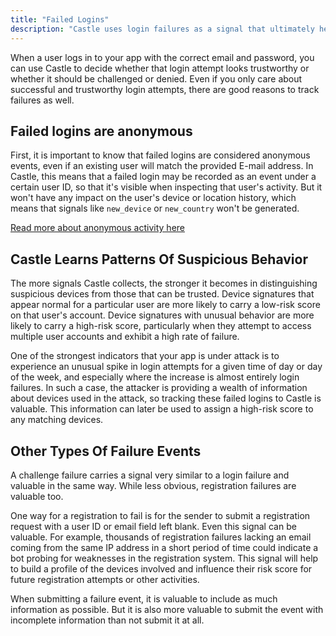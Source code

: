 ```yaml
---
title: "Failed Logins"
description: "Castle uses login failures as a signal that ultimately helps you decide whether a successful login is coming from a trustworthy device"
---
```


When a user logs in to your app with the correct email and password, you can use Castle to decide whether that login attempt looks trustworthy or whether it should be challenged or denied. Even if you only care about successful and trustworthy login attempts, there are good reasons to track failures as well.

## Failed logins are anonymous

First, it is important to know that failed logins are considered anonymous events, even if an existing user will match the provided E-mail address. In Castle, this means that a failed login may be recorded as an event under a certain user ID, so that it's visible when inspecting that user's activity. But it won't have any impact on the user's device or location history, which means that signals like `new_device` or `new_country` won't be generated. 

[Read more about anonymous activity here](/docs/anonymous-activity)

## Castle Learns Patterns Of Suspicious Behavior

The more signals Castle collects, the stronger it becomes in distinguishing suspicious devices from those that can be trusted. Device signatures that appear normal for a particular user are more likely to carry a low-risk score on that user's account. Device signatures with unusual behavior are more likely to carry a high-risk score, particularly when they attempt to access multiple user accounts and exhibit a high rate of failure.

One of the strongest indicators that your app is under attack is to experience an unusual spike in login attempts for a given time of day or day of the week, and especially where the increase is almost entirely login failures. In such a case, the attacker is providing a wealth of information about devices used in the attack, so tracking these failed logins to Castle is valuable. This information can later be used to assign a high-risk score to any matching devices.

## Other Types Of Failure Events

A challenge failure carries a signal very similar to a login failure and valuable in the same way. While less obvious, registration failures are valuable too.

One way for a registration to fail is for the sender to submit a registration request with a user ID or email field left blank. Even this signal can be valuable. For example, thousands of registration failures lacking an email coming from the same IP address in a short period of time could indicate a bot probing for weaknesses in the registration system. This signal will help to build a profile of the devices involved and influence their risk score for future registration attempts or other activities.

When submitting a failure event, it is valuable to include as much information as possible. But it is also more valuable to submit the event with incomplete information than not submit it at all.